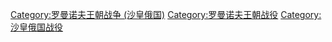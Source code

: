 [[Category:罗曼诺夫王朝战争_(沙皇俄国)|Category:罗曼诺夫王朝战争 (沙皇俄国)]]
[[Category:罗曼诺夫王朝战役|Category:罗曼诺夫王朝战役]]
[[Category:沙皇俄国战役|Category:沙皇俄国战役]]